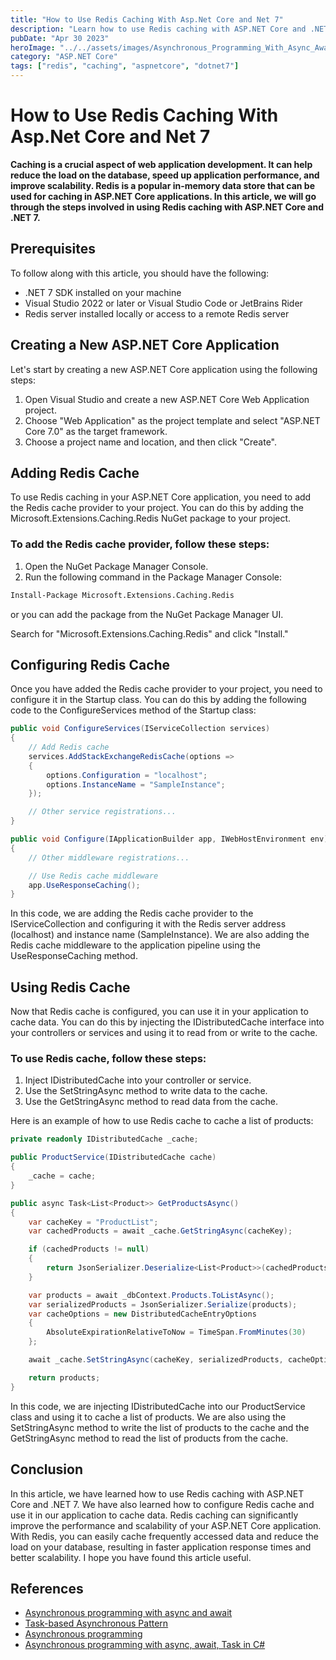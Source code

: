 ```yaml
---
title: "How to Use Redis Caching With Asp.Net Core and Net 7"
description: "Learn how to use Redis caching with ASP.NET Core and .NET 7 to improve application performance and scalability."
pubDate: "Apr 30 2023"
heroImage: "../../assets/images/Asynchronous_Programming_With_Async_Await_Task_In_CSharp.jpg"
category: "ASP.NET Core"
tags: ["redis", "caching", "aspnetcore", "dotnet7"]
---
```


# How to Use Redis Caching With Asp.Net Core and Net 7

**Caching is a crucial aspect of web application development. It can help reduce the load on the database, speed up application performance, and improve scalability. Redis is a popular in-memory data store that can be used for caching in ASP.NET Core applications. In this article, we will go through the steps involved in using Redis caching with ASP.NET Core and .NET 7.**

## Prerequisites

To follow along with this article, you should have the following:

- .NET 7 SDK installed on your machine
- Visual Studio 2022 or later or Visual Studio Code or JetBrains Rider
- Redis server installed locally or access to a remote Redis server

## Creating a New ASP.NET Core Application

Let's start by creating a new ASP.NET Core application using the following steps:

1. Open Visual Studio and create a new ASP.NET Core Web Application project.
2. Choose "Web Application" as the project template and select "ASP.NET Core 7.0" as the target framework.
3. Choose a project name and location, and then click "Create".

## Adding Redis Cache

To use Redis caching in your ASP.NET Core application, you need to add the Redis cache provider to your project. You can do this by adding the Microsoft.Extensions.Caching.Redis NuGet package to your project.

### To add the Redis cache provider, follow these steps:

1. Open the NuGet Package Manager Console.
2. Run the following command in the Package Manager Console:

```bash
Install-Package Microsoft.Extensions.Caching.Redis
```

or you can add the package from the NuGet Package Manager UI.

Search for "Microsoft.Extensions.Caching.Redis" and click "Install."

## Configuring Redis Cache

Once you have added the Redis cache provider to your project, you need to configure it in the Startup class. You can do this by adding the following code to the ConfigureServices method of the Startup class:

```csharp
public void ConfigureServices(IServiceCollection services)
{
    // Add Redis cache
    services.AddStackExchangeRedisCache(options =>
    {
        options.Configuration = "localhost";
        options.InstanceName = "SampleInstance";
    });

    // Other service registrations...
}

public void Configure(IApplicationBuilder app, IWebHostEnvironment env)
{
    // Other middleware registrations...

    // Use Redis cache middleware
    app.UseResponseCaching();
}
```

In this code, we are adding the Redis cache provider to the IServiceCollection and configuring it with the Redis server address (localhost) and instance name (SampleInstance). We are also adding the Redis cache middleware to the application pipeline using the UseResponseCaching method.

## Using Redis Cache

Now that Redis cache is configured, you can use it in your application to cache data. You can do this by injecting the IDistributedCache interface into your controllers or services and using it to read from or write to the cache.

### To use Redis cache, follow these steps:

1. Inject IDistributedCache into your controller or service.
2. Use the SetStringAsync method to write data to the cache.
3. Use the GetStringAsync method to read data from the cache.

Here is an example of how to use Redis cache to cache a list of products:

```csharp
private readonly IDistributedCache _cache;

public ProductService(IDistributedCache cache)
{
    _cache = cache;
}

public async Task<List<Product>> GetProductsAsync()
{
    var cacheKey = "ProductList";
    var cachedProducts = await _cache.GetStringAsync(cacheKey);

    if (cachedProducts != null)
    {
        return JsonSerializer.Deserialize<List<Product>>(cachedProducts);
    }

    var products = await _dbContext.Products.ToListAsync();
    var serializedProducts = JsonSerializer.Serialize(products);
    var cacheOptions = new DistributedCacheEntryOptions
    {
        AbsoluteExpirationRelativeToNow = TimeSpan.FromMinutes(30)
    };

    await _cache.SetStringAsync(cacheKey, serializedProducts, cacheOptions);

    return products;
}
```

In this code, we are injecting IDistributedCache into our ProductService class and using it to cache a list of products. We are also using the SetStringAsync method to write the list of products to the cache and the GetStringAsync method to read the list of products from the cache.

## Conclusion

In this article, we have learned how to use Redis caching with ASP.NET Core and .NET 7. We have also learned how to configure Redis cache and use it in our application to cache data. Redis caching can significantly improve the performance and scalability of your ASP.NET Core application. With Redis, you can easily cache frequently accessed data and reduce the load on your database, resulting in faster application response times and better scalability. I hope you have found this article useful.

## References

* [Asynchronous programming with async and await](https://docs.microsoft.com/en-us/dotnet/csharp/programming-guide/concepts/async/)
* [Task-based Asynchronous Pattern](https://docs.microsoft.com/en-us/dotnet/csharp/programming-guide/concepts/async/task-based-asynchronous-programming)
* [Asynchronous programming](https://docs.microsoft.com/en-us/dotnet/csharp/programming-guide/concepts/async/index)
* [Asynchronous programming with async, await, Task in C#](https://www.tutorialsteacher.com/articles/asynchronous-programming-with-async-await-task-csharp)
